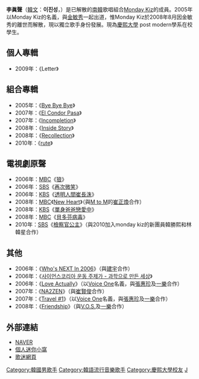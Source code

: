 '''李眞聲'''（[[韓文|韓文]]：'''이진성'''，{{bd|1985年|2月27日|catIdx=Lee}}）是已解散的[[南韓|南韓]]歌唱組合[[Monday_Kiz|Monday Kiz]]的成員。2005年以Monday Kiz的名義，與[[金敏秀|金敏秀]]一起出道，惟Monday Kiz於2008年8月因金敏秀的離世而解散，現以獨立歌手身份發展。現為[[慶熙大學|慶熙大學]] post modern學系在校學生。

==個人專輯==

*2009年：《Letter》

==組合專輯==

*2005年：《[[Bye_Bye_Bye|Bye Bye Bye]]》
*2007年：《[[El_Condor_Pasa|El Condor Pasa]]》
*2007年：《[[Incompletion|Incompletion]]》
*2008年：《[[Inside_Story|Inside Story]]》
*2008年：《[[Recollection|Recollection]]》
*2010年：《[[rute|rute]]》

==電視劇原聲==

*2006年：[[MBC|MBC]]《[[狼_(電視劇)|狼]]》
*2006年：[[SBS_(韓國)|SBS]]《[[再次微笑|再次微笑]]》
*2006年：[[KBS|KBS]]《[[透明人間崔長洙|透明人間崔長洙]]》
*2008年：[[MBC|MBC]]《[[New_Heart|New Heart]]》（與[[M_to_M|M to M]]的[[崔正煥|崔正煥]]合作）
*2008年：[[KBS|KBS]]《[[單身爸爸戀愛中|單身爸爸戀愛中]]》
*2008年：[[MBC|MBC]]《[[貝多芬病毒|貝多芬病毒]]》
*2010年：[[SBS_(韓國)|SBS]]《[[檢察官公主|檢察官公主]]》（與2010加入monday kiz的新團員韓勝熙和林韓星合作）

==其他==

*2006年：《[[Who's_NEXT_In_2006|Who's NEXT In 2006]]》（與[[建宇|建宇]]合作）
*2006年：《[[사이언스코리아_운동_주제가_-_과학으로_만든_세상|사이언스코리아 운동 주제가 - 과학으로 만든 세상]]》
*2006年：《[[Love_Actually|Love Actually]]》（以[[Voice_One|Voice One]]名義，與[[張惠珍|張惠珍]]及[[一樂|一樂]]合作）
*2007年：《[[NA2ZEN|NA2ZEN]]》（與[[崔賢俊|崔賢俊]]合作）
*2007年：《[[Travel_#1|Travel #1]]》（以[[Voice_One|Voice One]]名義，與[[張惠珍|張惠珍]]及[[一樂|一樂]]合作）
*2008年：《[[Friendship|Friendship]]》（與[[V.O.S.|V.O.S.]]及[[一樂|一樂]]合作）

==外部連結==
*[http://people.naver.com/DetailView.nhn?frompage=nx_people&id=28740 NAVER] {{ko icon}}
*[http://minihp.cyworld.com/pims/main/pims_main.asp?tid=52814168 個人迷你小窩] {{ko icon}}
*[http://cafe.daum.net/lovesong707/ 歌迷網頁] {{Wayback|url=http://cafe.daum.net/lovesong707/ |date=20081104200713 }} {{ko icon}}

{{DEFAULTSORT:Lee}}
[[Category:韓國男歌手|Category:韓國男歌手]]
[[Category:韓語流行音樂歌手|Category:韓語流行音樂歌手]]
[[Category:慶熙大學校友|Category:慶熙大學校友]]
[[Category:李姓|J]]